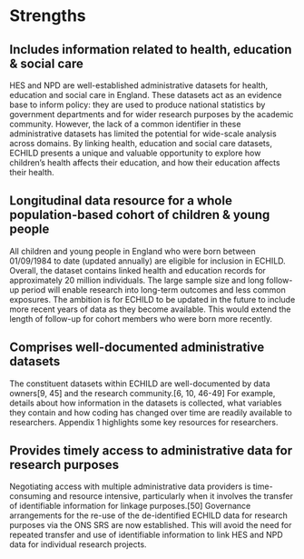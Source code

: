 # Strengths {#sec-sl-strengths}

## Includes information related to health, education & social care 

HES and NPD are well-established administrative datasets for health, education and social care in England. These datasets act as an evidence base to inform policy: they are used to produce national statistics by government departments and for wider research purposes by the academic community. However, the lack of a common identifier in these administrative datasets has limited the potential for wide-scale analysis across domains. By linking health, education and social care datasets, ECHILD presents a unique and valuable opportunity to explore how children’s health affects their education, and how their education affects their health. 

## Longitudinal data resource for a whole population-based cohort of children & young people 

All children and young people in England who were born between 01/09/1984 to date (updated annually) are eligible for inclusion in ECHILD. Overall, the dataset contains linked health and education records for approximately 20 million individuals. The large sample size and long follow-up period will enable research into long-term outcomes and less common exposures. The ambition is for ECHILD to be updated in the future to include more recent years of data as they become available. This would extend the length of follow-up for cohort members who were born more recently. 

## Comprises well-documented administrative datasets 

The constituent datasets within ECHILD are well-documented by data owners[9, 45] and the research community.[6, 10, 46-49] For example, details about how information in the datasets is collected, what variables they contain and how coding has changed over time are readily available to researchers. Appendix 1 highlights some key resources for researchers.

## Provides timely access to administrative data for research purposes 

Negotiating access with multiple administrative data providers is time-consuming and resource intensive, particularly when it involves the transfer of identifiable information for linkage purposes.[50] Governance arrangements for the re-use of the de-identified ECHILD data for research purposes via the ONS SRS are now established. This will avoid the need for repeated transfer and use of identifiable information to link HES and NPD data for individual research projects. 